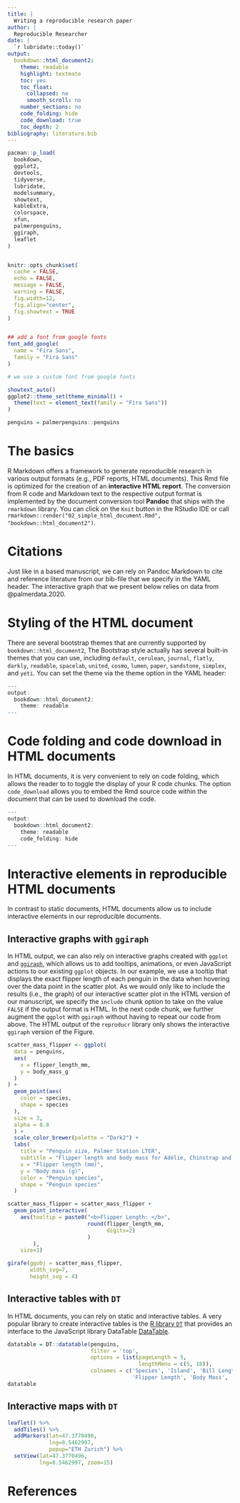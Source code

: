 ```yaml
---
title: |
  Writing a reproducible research paper
author: |
  Reproducible Researcher
date: |
  `r lubridate::today()`
output:
  bookdown::html_document2:
    theme: readable
    highlight: textmate
    toc: yes
    toc_float:
      collapsed: no
      smooth_scroll: no
    number_sections: no
    code_folding: hide
    code_download: true
    toc_depth: 2 
bibliography: literature.bib
---
```



```r

pacman::p_load(
  bookdown,
  ggplot2,
  devtools,
  tidyverse,
  lubridate,
  modelsummary,
  showtext,
  kableExtra,
  colorspace,
  xfun,
  palmerpenguins,
  ggiraph, 
  leaflet
)


knitr::opts_chunk$set(
  cache = FALSE,
  echo = FALSE,
  message = FALSE,
  warning = FALSE,
  fig.width=12, 
  fig.align="center",
  fig.showtext = TRUE
)


## add a font from google fonts
font_add_google(
  name = "Fira Sans",
  family = "Fira Sans"
)

```


```r

# we use a custom font from google fonts

showtext_auto()
ggplot2::theme_set(theme_minimal() +
  theme(text = element_text(family = "Fira Sans"))
)

```


```r

penguins = palmerpenguins::penguins

```



# The basics

R Markdown offers a framework to generate reproducible research in various output formats (e.g., PDF reports, HTML documents). This Rmd file is optimized for the creation of an **interactive HTML report**. The conversion from R code and Markdown text to the respective output format is implemented by the document conversion tool **Pandoc** that ships with the `rmarkdown` library. You can click on the `Knit` button in the RStudio IDE or call `rmarkdown::render("02_simple_html_document.Rmd", "bookdown::html_document2")`.


# Citations

Just like in a \LaTeX based manuscript, we can rely on Pandoc Markdown to cite and reference literature from our bib-file that we specify in the YAML header. The interactive graph that we present below relies on data from @palmerdata.2020.


# Styling of the HTML document

There are several bootstrap themes that are currently supported by `bookdown::html_document2`, The Bootstrap style actually has several built-in themes that you can use, including `default`, `cerulean`, `journal`, `flatly`, `darkly`, `readable`, `spacelab`, `united`, `cosmo`, `lumen`, `paper`, `sandstone`, `simplex`, and `yeti`. You can set the theme via the theme option in the YAML header: 

```r
---
output:
  bookdown::html_document2:
    theme: readable
---
```


# Code folding and code download in HTML documents

In HTML documents, it is very convenient to rely on code folding, which allows the reader to to toggle the display of your R code chunks. The option `code_download` allows you to embed the Rmd source code within the document that can be used to download the code.


```r
---
output:
  bookdown::html_document2:
    theme: readable
    code_folding: hide
---
```


# Interactive elements in reproducible HTML documents 

In contrast to static documents, HTML documents allow us to include interactive elements in our reproducible documents.

## Interactive graphs with `ggiraph`

In HTML output, we can also rely on interactive graphs created with `ggplot` and [`ggiraph`](https://davidgohel.github.io/ggiraph/index.html), which allows us to add tooltips, animations, or even JavaScript actions to our existing `ggplot` objects. In our example, we use a tooltip that displays the exact flipper length of each penguin in the data when hovering over the data point in the scatter plot. As we would only like to include the results (i.e., the graph) of our interactive scatter plot in the HTML version of our manuscript, we specify the `include` chunk option to take on the value `FALSE` if the output format is HTML. In the next code chunk, we further augment the `ggplot` with `ggiraph` without having to repeat our code from above. The HTML output of the `reproducr` library only shows the interactive `ggiraph` version of the Figure.   

```r


scatter_mass_flipper <- ggplot(
  data = penguins,
  aes(
    x = flipper_length_mm,
    y = body_mass_g
  )
) +
  geom_point(aes(
    color = species,
    shape = species
  ),
  size = 3,
  alpha = 0.8
  ) +
  scale_color_brewer(palette = "Dark2") +
  labs(
    title = "Penguin size, Palmer Station LTER",
    subtitle = "Flipper length and body mass for Adélie, Chinstrap and Gentoo penguins",
    x = "Flipper length (mm)",
    y = "Body mass (g)",
    color = "Penguin species",
    shape = "Penguin species"
  ) 

```  


```r

scatter_mass_flipper = scatter_mass_flipper + 
  geom_point_interactive(
    aes(tooltip = paste0("<b>Flipper Length: </b>",
                         round(flipper_length_mm,
                               digits=2)
                         )
        ),
    size=1)

girafe(ggobj = scatter_mass_flipper, 
       width_svg=7, 
       height_svg = 4)

```



## Interactive tables with `DT`

In HTML documents, you can rely on static and interactive tables. A very popular library to create interactive tables is the [R library `DT`](https://rstudio.github.io/DT/) that provides an interface to the JavaScript library DataTable [DataTable](https://datatables.net/).


```r

datatable = DT::datatable(penguins, 
                          filter = 'top', 
                          options = list(pageLength = 5, 
                                         lengthMenu = c(5, 10)), 
                          colnames = c('Species', 'Island', 'Bill Length', 'Bill Depth', 
                                       'Flipper Length', 'Body Mass', 'Sex', 'Year'))
datatable
```

## Interactive maps with `DT`

```r
leaflet() %>% 
  addTiles() %>% 
  addMarkers(lat=47.3770496,
             lng=8.5462997,
             popup="ETH Zurich") %>%
  setView(lat=47.3770496,
          lng=8.5462997, zoom=15)


```


# References

::: {#refs}
:::

